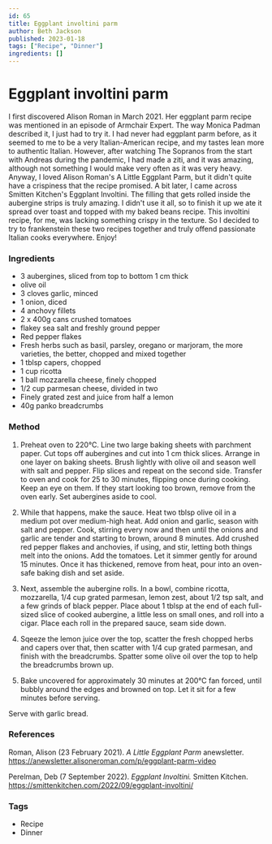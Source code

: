 ```yaml
---
id: 65
title: Eggplant involtini parm
author: Beth Jackson
published: 2023-01-18
tags: ["Recipe", "Dinner"]
ingredients: []
---
```


# Eggplant involtini parm

<BlogTextWrapper>

I first discovered Alison Roman in March 2021. Her eggplant parm recipe was mentioned in an episode of Armchair Expert. The way Monica Padman described it, I just had to try it. I had never had eggplant parm before, as it seemed to me to be a very Italian-American recipe, and my tastes lean more to authentic Italian. However, after watching The Sopranos from the start with Andreas during the pandemic, I had made a ziti, and it was amazing, although not something I would make very often as it was very heavy. Anyway, I loved Alison Roman's A Little Eggplant Parm, but it didn't quite have a crispiness that the recipe promised. A bit later, I came across Smitten Kitchen's Eggplant Involtini. The filling that gets rolled inside the aubergine strips is truly amazing. I didn't use it all, so to finish it up we ate it spread over toast and topped with my baked beans recipe. This involtini recipe, for me, was lacking something crispy in the texture. So I decided to try to frankenstein these two recipes together and truly offend passionate Italian cooks everywhere. Enjoy!

</BlogTextWrapper>

<BlogTextWrapper>

### Ingredients

- 3 aubergines, sliced from top to bottom 1 cm thick
- olive oil
- 3 cloves garlic, minced
- 1 onion, diced
- 4 anchovy fillets
- 2 x 400g cans crushed tomatoes
- flakey sea salt and freshly ground pepper
- Red pepper flakes
- Fresh herbs such as basil, parsley, oregano or marjoram, the more varieties, the better, chopped and mixed together
- 1 tblsp capers, chopped
- 1 cup ricotta
- 1 ball mozzarella cheese, finely chopped
- 1/2 cup parmesan cheese, divided in two
- Finely grated zest and juice from half a lemon
- 40g panko breadcrumbs

</BlogTextWrapper>

<BlogTextWrapper>

### Method

1. Preheat oven to 220°C. Line two large baking sheets with parchment paper. Cut tops off aubergines and cut into 1 cm thick slices. Arrange in one layer on baking sheets. Brush lightly with olive oil and season well with salt and pepper. Flip slices and repeat on the second side. Transfer to oven and cook for 25 to 30 minutes, flipping once during cooking. Keep an eye on them. If they start looking too brown, remove from the oven early. Set aubergines aside to cool.

2. While that happens, make the sauce. Heat two tblsp olive oil in a medium pot over medium-high heat. Add onion and garlic, season with salt and pepper. Cook, stirring every now and then until the onions and garlic are tender and starting to brown, around 8 minutes. Add crushed red pepper flakes and anchovies, if using, and stir, letting both things melt into the onions. Add the tomatoes. Let it simmer gently for around 15 minutes. Once it has thickened, remove from heat, pour into an oven-safe baking dish and set aside.

3. Next, assemble the aubergine rolls. In a bowl, combine ricotta, mozzarella, 1/4 cup grated parmesan, lemon zest, about 1/2 tsp salt, and a few grinds of black pepper. Place about 1 tblsp at the end of each full-sized slice of cooked aubergine, a little less on small ones, and roll into a cigar. Place each roll in the prepared sauce, seam side down.

4. Sqeeze the lemon juice over the top, scatter the fresh chopped herbs and capers over that, then scatter with 1/4 cup grated parmesan, and finish with the breadcrumbs. Spatter some olive oil over the top to help the breadcrumbs brown up.

5. Bake uncovered for approximately 30 minutes at 200°C fan forced, until bubbly around the edges and browned on top. Let it sit for a few minutes before serving.

Serve with garlic bread.

</BlogTextWrapper>

<BlogTextWrapper>

### References

Roman, Alison (23 February 2021). _A Little Eggplant Parm_ anewsletter. https://anewsletter.alisoneroman.com/p/eggplant-parm-video

Perelman, Deb (7 September 2022). _Eggplant Involtini._ Smitten Kitchen. https://smittenkitchen.com/2022/09/eggplant-involtini/

</BlogTextWrapper>

<BlogTextWrapper>

### Tags

- Recipe
- Dinner

</BlogTextWrapper>
